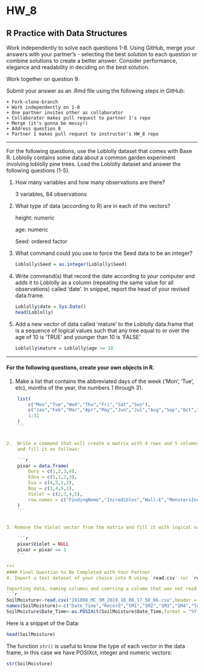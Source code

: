 # HW_8
## R Practice with Data Structures

Work independently to solve each questions 1-8. Using GitHub, merge your answers with your partner's - selecting the best solution to each question or combine solutions to create a better answer.  Consider performance, elegance and readability in deciding on the best solution.

Work together on question 9.

Submit your answer as an .Rmd file using the following steps in GitHub:  

    + Fork-clone-branch 
    + Work independently on 1-8  
    + One partner invites other as collaborator  
    + Collaborator makes pull request to partner 1's repo  
    + Merge (it's gonna be messy!)  
    + Address question 8 
    + Partner 1 makes pull request to instructor's HW_8 repo  

***
For the following questions, use the Loblolly dataset that comes with Base R. Loblolly contains some data about a common garden experiment involving loblolly pine trees. Load the Loblolly dataset and answer the following questions (1-5).

1.  How many variables and how many observations are there?
   
    3 variables, 84 observations

2.  What type of data (according to R) are in each of the vectors?

    height: numeric
    
    age: numeric
    
    Seed: ordered factor

3.  What command could you use to force the Seed data to be an integer?

    ```r
    Loblolly$Seed = as.integer(Loblolly$Seed)
    ```

4.  Write command(s) that record the date according to your computer and
    adds it to Loblolly as a column (repeating the same value for all
    observations) called ‘date’. In snippet, report the head of your
    revised data.frame.
    
    ```r
    Loblolly$date = Sys.Date()
    head(Loblolly)
    ```

5.  Add a new vector of data called ‘mature’ to the Loblolly data.frame
    that is a sequence of logical values such that any tree equal to or
    over the age of 10 is ‘TRUE’ and younger than 10 is ‘FALSE’
    
    ```r
    Loblolly$mature = Loblolly$age >= 10
    ```

------------------------------------------------------------------------
#### For the following questions, create your own objects in R.

1.  Make a list that contains the abbreviated days of the week (‘Mon’,
    ‘Tue’, etc), months of the year, the numbers 1 through 31.
    
```r
    list(
        c("Mon","Tue","Wed","Thu","Fri","Sat","Sun"),
        c("Jan","Feb","Mar","Apr","May","Jun","Jul","Aug","Sep","Oct","Nov","Dec"),
        1:31
    )
    ```


2.  Write a command that will create a matrix with 4 rows and 5 columns
    and fill it as follows:

    ```r
    pixar = data.frame(
        Dory = c(1,2,3,4),
        Edna = c(5,1,2,3),
        Eva = c(4,5,1,2),
        Boo = c(3,4,5,1),
        Violet = c(2,3,4,5),
        row.names = c("FindingNemo","Incredibles","Wall-E","MonstersInc")
    )
    ```


3. Remove the Violet vector from the matrix and fill it with logical values that tell us which movies the characters were actually in.

    ```r
    pixar$Violet = NULL
    pixar = pixar == 1
    ```

***
#### Final Question to Be Completed with Your Partner
4. Import a text dataset of your choice into R using `read.csv` (or `read.table` or any of the other `read.` options). Use type coercion to adjust any variables that are read in incorrectly.  Report a snippet of the data and define the type of each vector in the data.frame.

Importing data, naming columns and coercing a column that was not read correctly: 
```r
SoilMoisture<-read.csv("191008_MC_SM_2019_10_08_17_50_06.csv",header = FALSE) # Read csv file without headers
names(SoilMoisture)<-c("Date_Time","Record","SM1","SM2","SM3","SM4","Temp1","Temp2") # Name variables
SoilMoisture$Date_Time<-as.POSIXct(SoilMoisture$Date_Time,format = "%Y-%m-%d %H:%M:%S",tz="EST") # Coerce first column as POSIXct - a format for Date and Times
```

Here is a snippet of the Data:
```r
head(SoilMoisture)
```

The function ```str()``` is useful to know the type of each vector in the data frame, in this case we have POSIXct, integer and numeric vectors:
```r
str(SoilMoisture)
```

